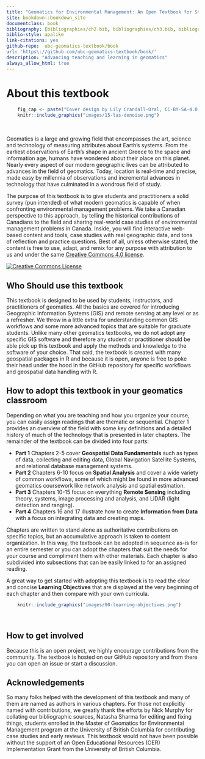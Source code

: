```yaml
--- 
title: "Geomatics for Environmental Management: An Open Textbook for Students and Practitioners"
site: bookdown::bookdown_site
documentclass: book
bibliography: [bibliographies/ch2.bib, bibliographies/ch3.bib, bibliographies/ch4.bib, bibliographies/ch5.bib, bibliographies/ch7.bib, bibliographies/ch8.bib, bibliographies/ch9.bib, bibliographies/ch10.bib, bibliographies/ch11.bib, bibliographies/ch12.bib, bibliographies/ch13.bib, bibliographies/ch14.bib, bibliographies/ch15.bib, bibliographies/ch16.bib, bibliographies/ch17.bib]
biblio-style: apalike
link-citations: yes
github-repo:  ubc-geomatics-textbook/book
url: 'https\://github.com/ubc-geomatics-textbook/book/'
description: "Advancing teaching and learning in geomatics"
always_allow_html: true
---
```


# About this textbook {-}

```r
    fig_cap <- paste("Cover design by Lily Crandall-Oral, CC-BY-SA-4.0.")
    knitr::include_graphics("images/15-las-denoise.png")
```
</br>

Geomatics is a large and growing field that encompasses the art, science and technology of measuring attributes about Earth's systems. From the earliest observations of Earth's shape in ancient Greece to the space and information age, humans have wondered about their place on this planet. Nearly every aspect of our modern geographic lives can be attributed to advances in the field of geomatics. Today, location is real-time and precise, made easy by millennia of observations and incremental advances in technology that have culminated in a wondrous field of study.

The purpose of this textbook is to give students and practitioners a solid survey (pun intended) of what modern geomatics is capable of when confronting environmental management problems. We take a Canadian perspective to this approach, by telling the historical contributions of Canadians to the field and sharing real-world case studies of environmental management problems in Canada. Inside, you will find interactive web-based content and tools, case studies with real geographic data, and tons of reflection and practice questions. Best of all, unless otherwise stated, the content is free to use, adapt, and remix for any purpose with attribution to us and under the same [Creative Commons 4.0 license](https://creativecommons.org/licenses/by-sa/4.0/).

<a rel="license" href="http://creativecommons.org/licenses/by-sa/4.0/"><img alt="Creative Commons License" style="border-width:0" src="https://i.creativecommons.org/l/by-sa/4.0/88x31.png" /></a><br />

## Who Should use this textbook {-}

This textbook is designed to be used by students, instructors, and practitioners of geomatics. All the basics are covered for introducing Geographic Information Systems (GIS) and remote sensing at any level or as a refresher. We throw in a little extra for understanding common GIS workflows and some more advanced topics that are suitable for graduate students. Unlike many other geomatics textbooks, we do not adopt any specific GIS software and therefore any student or practitioner should be able pick up this textbook and apply the methods and knowledge to the software of your choice. That said, the textbook is created with many geospatial packages in R and because it is open, anyone is free to poke their head under the hood in the GitHub repository for specific workflows and geospatial data handling with R.

## How to adopt this textbook in your geomatics classroom {-}

Depending on what you are teaching and how you organize your course, you can easily assign readings that are thematic or sequential. Chapter 1 provides an overview of the field with some key definitions and a detailed history of much of the technology that is presented in later chapters. The remainder of the textbook can be divided into four parts:

- **Part 1** Chapters 2-5 cover **Geospatial Data Fundamentals** such as types of data, collecting and editing data, Global Navigation Satellite Systems, and relational database management systems.
- **Part 2** Chapters 6-10 focus on **Spatial Analysis** and cover a wide variety of common workflows, some of which might be found in more advanced geomatics coursework like network analysis and spatial estimation.
- **Part 3** Chapters 10-15 focus on everything **Remote Sensing** including theory, systems, image processing and analysis, and LiDAR (light detection and ranging).
- **Part 4** Chapters 16 and 17 illustrate how to create **Information from Data** with a focus on integrating data and creating maps.

Chapters are written to stand alone as authoritative contributions on specific topics, but an accumulative approach is taken to content organization. In this way, the textbook can be adopted in sequence as-is for an entire semester or you can adopt the chapters that suit the needs for your course and compliment them with other materials. Each chapter is also subdivided into subsections that can be easily linked to for an assigned reading.

A great way to get started with adopting this textbook is to read the clear and concise **Learning Objectives** that are displayed at the very beginning of each chapter and then compare with your own curricula.

```r
    knitr::include_graphics("images/00-learning-objectives.png")
```
</br>

## How to get involved {-}

Because this is an open project, we highly encourage contributions from the community. The textbook is hosted on our GitHub repository and from there you can open an issue or start a discussion.

## Acknowledgements {-}

So many folks helped with the development of this textbook and many of them are named as authors in various chapters. For those not explicitly named with contributions, we greatly thank the efforts by Nick Murphy for collating our bibliographic sources, Natasha Sharma for editing and fixing things, students enrolled in the Master of Geomatics for Environmental Management program at the University of British Columbia for contributing case studies and early reviews. This textbook would not have been possible without the support of an Open Educational Resources (OER) Implementation Grant from the University of British Columbia.

